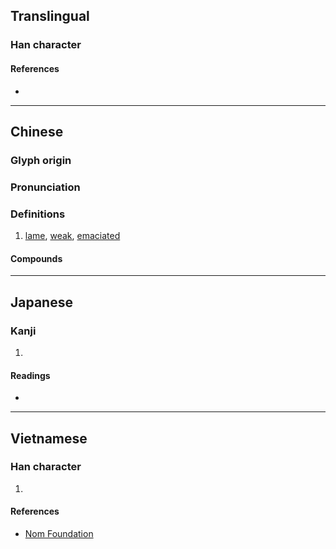 {{character info/new}}
{{also|尫}}
==Translingual==

===Han character===
{{Han char|rn=43|rad=尢|as=04|sn=7|four=41011|canj=KUMG|ids=⿺尢王}}

====References====
* {{Han ref|kx=0298.130|dkj=07558|dj=0593.170|hdz=10552.140|uh=5C2A|ud=23594|bh=CABF|bd=51903}}

----

==Chinese==
{{zh-forms|alt=㑌}}

===Glyph origin===
{{Han etym}}

===Pronunciation===
{{zh-pron
|m=wāng
|c=wong1
|mn=ang
|mc=y
|oc=y
|cat=a
}}

===Definitions===
{{zh-hanzi}}

# [[lame]], [[weak]], [[emaciated]]

====Compounds====
{{zh-der|尪羸|尪仔標}}

----

==Japanese==

===Kanji===
{{ja-kanji|grade=|rs=尢04}}

# {{defn|lang=ja|sort=尢04}}

====Readings====
* {{ja-readings|on=[[おう]] (ō)|kun=[[まがる]] (magaru), [[よわい]] (yowai)}}

----

==Vietnamese==

===Han character===
{{vi-readings|rs=尢04|hanviet=uông}}

# {{defn|lang=vi|sort=尢04}}

====References====
* [http://nomfoundation.org/common/nom_details.php?codepoint=5c2a Nom Foundation]